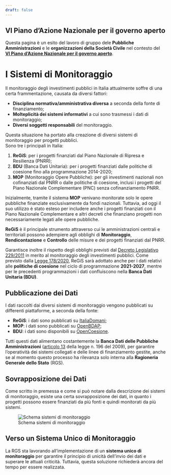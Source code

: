 ```yaml
---
draft: false
---
```


::: {.callout-tip}
## VI Piano d'Azione Nazionale per il governo aperto

Questa pagina è un esito del lavoro di gruppo dele **Pubbliche Amministrazioni** e le **organizzazioni della Società Civile** nel contesto del [**VI Piano d'Azione Nazionale per il governo aperto**](https://open.gov.it/governo-aperto/piano-nazionale/6nap).

:::

# I Sistemi di Monitoraggio

Il monitoraggio degli investimenti pubblici in Italia attualmente soffre di una certa frammentazione, causata da diversi fattori:

-   **Disciplina normativa/amministrativa diversa** a seconda della fonte di finanziamento;
-   **Molteplicità dei sistemi informativi** a cui sono trasmessi i dati di monitoraggio;
-   **Diversi soggetti responsabili** del monitoraggio.

Questa situazione ha portato alla creazione di diversi sistemi di monitoraggio per progetti pubblici.<br>
Sono tre i principali in Italia:

1.  **ReGiS**: per i progetti finanziati dal Piano Nazionale di Ripresa e Resilienza (PNRR);
2.  **BDU** (Banca Dati Unitaria): per i progetti finanziati dalle politiche di coesione fino alla programmazione 2014-2020;
3.  **MOP** (Monitoraggio Opere Pubbliche): per gli investimenti nazionali non cofinanziati dal PNRR o dalle politiche di coesione, inclusi i progetti del Piano Nazionale Complementare (PNC) senza cofinanziamento PNRR.

Inizialmente, tramite il sistema **MOP** venivano monitorate solo le opere pubbliche finanziate esclusivamente da fondi nazionali. Tuttavia, ad oggi il suo utilizzo è stato esteso per includere anche i progetti finanziati con il Piano Nazionale Complementare e altri decreti che finanziano progetti non necessariamente legati alle opere pubbliche.

**ReGiS** è il principale strumento attraverso cui le amministrazioni centrali e territoriali possono adempiere agli obblighi di **Monitoraggio**, **Rendicontazione** e **Controllo** delle misure e dei progetti finanziati dal PNRR.

Garantisce inoltre il rispetto degli obblighi previsti dal [Decreto Legislativo 229/2011](https://www.normattiva.it/uri-res/N2Ls?urn:nir:stato:decreto.legislativo:2011-12-29;229) in merito al monitoraggio degli investimenti pubblici. Come previsto dalla [Legge 178/2020](https://www.normattiva.it/uri-res/N2Ls?urn:nir:stato:legge:2020-12-30;178), ReGiS sarà adottato anche per i dati relativi alle **politiche di coesione** nel ciclo di programmazione **2021-2027**, mentre per le precedenti programmazioni i dati confluiscono nella **Banca Dati Unitaria (BDU)**.

## Pubblicazione dei Dati

I dati raccolti dai diversi sistemi di monitoraggio vengono pubblicati su differenti piattaforme, a seconda della fonte:

-   **ReGiS**: i dati sono pubblicati su [ItaliaDomani](https://www.italiadomani.gov.it/);
-   **MOP**: i dati sono pubblicati su [OpenBDAP](https://bdap-opendata.rgs.mef.gov.it/catalog);
-   **BDU**: i dati sono disponibili su [OpenCoesione](https://opencoesione.gov.it/).

Tutti questi dati alimentano costantemente la **Banca Dati delle Pubbliche Amministrazioni** ([articolo 13](https://www.normattiva.it/uri-res/N2Ls?urn:nir:stato:legge:2009-12-31;196~art13) della legge n. 196 del 2009), per garantire l'operatività dei sistemi collegati e delle linee di finanziamento gestite, anche se al momento questo processo ha rilevanza solo interna alla **Ragioneria Generale dello Stato** (RGS).

## Sovrapposizione dei Dati

Come scritto in premessa e come si può notare dalla descrizione dei sistemi di monitoraggio, esiste una certa sovrapposizione dei dati, in quanto i progetti possono essere finanziati da più fonti e quindi monitorati da più sistemi.

![Schema sistemi di monitoraggio](/images/sistemi_monitoraggio.png){fig-alt="Schema sistemi di monitoraggio" fig-align="center"}

## Verso un Sistema Unico di Monitoraggio

La RGS sta lavorando all'implementazione di un **sistema unico di monitoraggio** per garantire il principio di unicità dell'invio dei dati e superare le attuali criticità. Tuttavia, questa soluzione richiederà ancora del tempo per essere realizzata.
